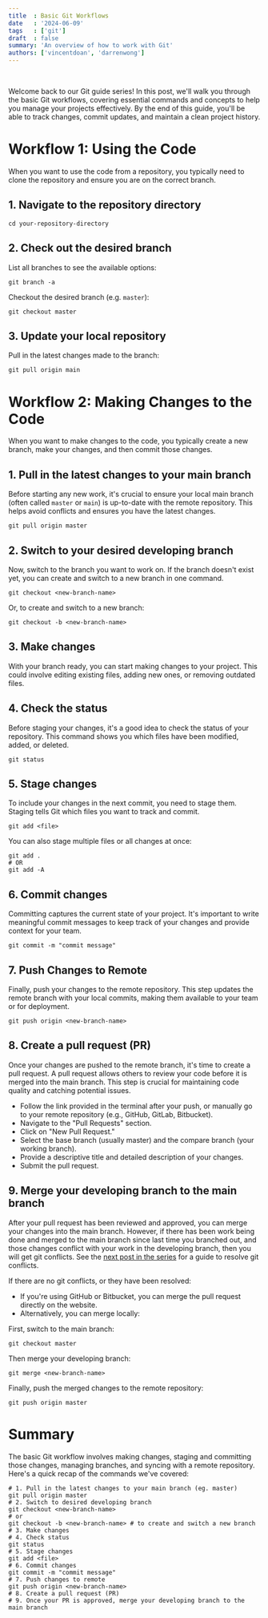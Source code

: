 ```yaml
---
title  : Basic Git Workflows
date   : '2024-06-09'
tags   : ['git']
draft  : false
summary: 'An overview of how to work with Git'
authors: ['vincentdoan', 'darrenwong']
---
```


<TOCInline toc={props.toc} indentDepth={2} />
<br/>

Welcome back to our Git guide series! In this post, we'll walk you through the basic Git workflows, covering essential commands and concepts to help you manage your projects effectively. By the end of this guide, you'll be able to track changes, commit updates, and maintain a clean project history.

# Workflow 1: Using the Code

When you want to use the code from a repository, you typically need to clone the repository and ensure you are on the correct branch.

## 1. Navigate to the repository directory

```shell
cd your-repository-directory
```

## 2. Check out the desired branch

List all branches to see the available options:

```shell
git branch -a
```

Checkout the desired branch (e.g. `master`):

```shell
git checkout master
```

## 3. Update your local repository

Pull in the latest changes made to the branch:

```shell
git pull origin main
```

# Workflow 2: Making Changes to the Code

When you want to make changes to the code, you typically create a new branch, make your changes, and then commit those changes.

## 1. Pull in the latest changes to your main branch

Before starting any new work, it's crucial to ensure your local main branch (often called `master` or `main`) is up-to-date with the remote repository. This helps avoid conflicts and ensures you have the latest changes.

```shell
git pull origin master
```

## 2. Switch to your desired developing branch

Now, switch to the branch you want to work on. If the branch doesn't exist yet, you can create and switch to a new branch in one command.

```shell
git checkout <new-branch-name>
```

Or, to create and switch to a new branch:

```shell
git checkout -b <new-branch-name>
```

## 3. Make changes

With your branch ready, you can start making changes to your project. This could involve editing existing files, adding new ones, or removing outdated files.

## 4. Check the status

Before staging your changes, it's a good idea to check the status of your repository. This command shows you which files have been modified, added, or deleted.

```shell
git status
```

## 5. Stage changes

To include your changes in the next commit, you need to stage them. Staging tells Git which files you want to track and commit.

```shell
git add <file>
```

You can also stage multiple files or all changes at once:

```shell
git add .
# OR
git add -A
```

## 6. Commit changes

Committing captures the current state of your project. It's important to write meaningful commit messages to keep track of your changes and provide context for your team.

```shell
git commit -m "commit message"
```

## 7. Push Changes to Remote

Finally, push your changes to the remote repository. This step updates the remote branch with your local commits, making them available to your team or for deployment.

```shell
git push origin <new-branch-name>
```

## 8. Create a pull request (PR)

Once your changes are pushed to the remote branch, it's time to create a pull request. A pull request allows others to review your code before it is merged into the main branch. This step is crucial for maintaining code quality and catching potential issues.

- Follow the link provided in the terminal after your push, or manually go to your remote repository (e.g., GitHub, GitLab, Bitbucket).
- Navigate to the "Pull Requests" section.
- Click on "New Pull Request."
- Select the base branch (usually master) and the compare branch (your working branch).
- Provide a descriptive title and detailed description of your changes.
- Submit the pull request.

## 9. Merge your developing branch to the main branch

After your pull request has been reviewed and approved, you can merge your changes into the main branch. However, if there has been work being done and merged to the main branch since last time you branched out, and those changes conflict with your work in the developing branch, then you will get git conflicts. See the [next post in the series](./3-git-advanced-workflows) for a guide to resolve git conflicts.

If there are no git conflicts, or they have been resolved:

- If you're using GitHub or Bitbucket, you can merge the pull request directly on the website.
- Alternatively, you can merge locally:

First, switch to the main branch:

```shell
git checkout master
```

Then merge your developing branch:

```shell
git merge <new-branch-name>
```

Finally, push the merged changes to the remote repository:

```shell
git push origin master
```

# Summary
The basic Git workflow involves making changes, staging and committing those changes, managing branches, and syncing with a remote repository. Here's a quick recap of the commands we've covered:

```shell
# 1. Pull in the latest changes to your main branch (eg. master) 
git pull origin master
# 2. Switch to desired developing branch 
git checkout <new-branch-name>
# or 
git checkout -b <new-branch-name> # to create and switch a new branch
# 3. Make changes 
# 4. Check status 
git status
# 5. Stage changes 
git add <file>
# 6. Commit changes
git commit -m "commit message"
# 7. Push changes to remote 
git push origin <new-branch-name>
# 8. Create a pull request (PR) 
# 9. Once your PR is approved, merge your developing branch to the main branch 
```